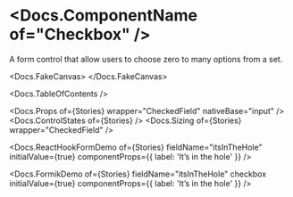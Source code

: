 


<Meta of={Stories} />

# <Docs.ComponentName of="Checkbox" />

A form control that allow users to choose zero to many options from a set.

<Docs.FakeCanvas>
  <Checkbox
    label="Don’t not opt out of my newsletter 😈"
    sizer={Checkbox.sizer.medium}
  />
</Docs.FakeCanvas>

<Docs.TableOfContents />

<Docs.Props of={Stories} wrapper="CheckedField" nativeBase="input" />
<Docs.ControlStates of={Stories} />
<Docs.Sizing of={Stories} wrapper="CheckedField" />

<Docs.ReactHookFormDemo
  of={Stories}
  fieldName="itsInTheHole"
  initialValue={true}
  componentProps={{ label: 'It’s in the hole' }}
/>

<Docs.FormikDemo
  of={Stories}
  fieldName="itsInTheHole"
  checkbox
  initialValue={true}
  componentProps={{ label: 'It’s in the hole' }}
/>
